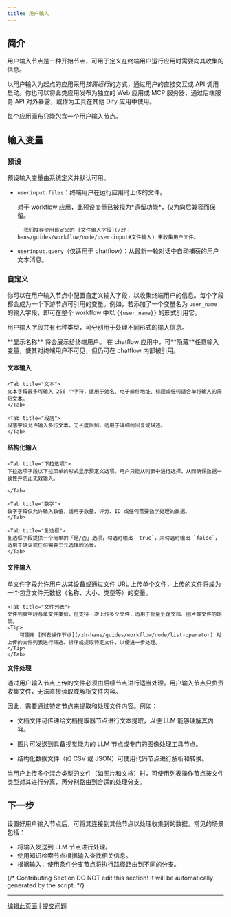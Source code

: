 ```yaml
---
title: 用户输入
---
```


## 简介

用户输入节点是一种开始节点，可用于定义在终端用户运行应用时需要向其收集的信息。

以用户输入为起点的应用采用*按需运行*的方式，通过用户的直接交互或 API 调用启动。你也可以将此类应用发布为独立的 Web 应用或 MCP 服务器，通过后端服务 API 对外暴露，或作为工具在其他 Dify 应用中使用。

<Info>
    每个应用画布只能包含一个用户输入节点。
</Info>

## 输入变量

### 预设

预设输入变量由系统定义并默认可用。

- `userinput.files`：终端用户在运行应用时上传的文件。

    <Note>
        对于 workflow 应用，此预设变量已被视为*遗留功能*，仅为向后兼容而保留。

        我们推荐使用自定义的 [文件输入字段](/zh-hans/guides/workflow/node/user-input#文件输入) 来收集用户文件。
    </Note>

- `userinput.query`（仅适用于 chatflow）：从最新一轮对话中自动捕获的用户文本消息。

### 自定义

你可以在用户输入节点中配置自定义输入字段，以收集终端用户的信息。每个字段都会成为一个下游节点可引用的变量。例如，若添加了一个变量名为 `user_name` 的输入字段，即可在整个 workflow 中以 `{{user_name}}` 的形式引用它。

用户输入字段共有七种类型，可分别用于处理不同形式的输入信息。

<Info>
    **显示名称** 将会展示给终端用户。 
</Info>

<Tip>
    在 chatflow 应用中，可**隐藏**任意输入变量，使其对终端用户不可见，但仍可在 chatflow 内部被引用。
</Tip>

#### 文本输入

<Tabs>

    <Tab title="文本">
    文本字段最多可输入 256 个字符，适用于姓名、电子邮件地址、标题或任何适合单行输入的简短文本。
    </Tab>

    <Tab title="段落">
    段落字段允许输入多行文本，无长度限制，适用于详细的回复或描述。
    </Tab>
</Tabs>

#### 结构化输入

<Tabs>

    <Tab title="下拉选项">
    下拉选项字段以下拉菜单的形式显示预定义选项。用户只能从列表中进行选择，从而确保数据一致性并防止无效输入。

    </Tab>

    <Tab title="数字">
    数字字段仅允许输入数值，适用于数量、评分、ID 或任何需要数学处理的数据。
    </Tab>

    <Tab title="复选框">
    复选框字段提供一个简单的「是/否」选项，勾选时输出 `true`，未勾选时输出 `false`，适用于确认或任何需要二元选择的场景。
    </Tab>
</Tabs>

#### 文件输入

<Tabs>
    <Tab title="单文件">
    单文件字段允许用户从其设备或通过文件 URL 上传单个文件，上传的文件将成为一个包含文件元数据（名称、大小、类型等）的变量。
    </Tab>

    <Tab title="文件列表">
    文件列表字段与单文件类似，但支持一次上传多个文件，适用于批量处理文档、图片等文件的场景。
    <Tip>
        可使用 [列表操作节点](/zh-hans/guides/workflow/node/list-operator) 对上传的文件列表进行筛选、排序或提取特定文件，以便进一步处理。
    </Tip>
    </Tab>
</Tabs>

**文件处理**

通过用户输入节点上传的文件必须由后续节点进行适当处理。用户输入节点只负责收集文件，无法直接读取或解析文件内容。

因此，需要通过特定节点来提取和处理文件内容。例如：

- 文档文件可传递给文档提取器节点进行文本提取，以便 LLM 能够理解其内容。

- 图片可发送到具备视觉能力的 LLM 节点或专门的图像处理工具节点。

- 结构化数据文件（如 CSV 或 JSON）可使用代码节点进行解析和转换。

<Tip>
    当用户上传多个混合类型的文件（如图片和文档）时，可使用列表操作节点按文件类型对其进行分离，再分别路由到合适的处理分支。
</Tip>

## 下一步

设置好用户输入节点后，可将其连接到其他节点以处理收集到的数据。常见的场景包括：

- 将输入发送到 LLM 节点进行处理。
- 使用知识检索节点根据输入查找相关信息。
- 根据输入，使用条件分支节点将执行路径路由到不同的分支。




{/*
Contributing Section
DO NOT edit this section!
It will be automatically generated by the script.
*/}

---

[编辑此页面](https://github.com/langgenius/dify-docs/edit/main/zh-hans/guides/workflow/node/user-input.mdx) | [提交问题](https://github.com/langgenius/dify-docs/issues/new?template=docs.yml)